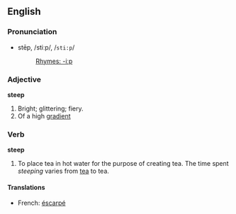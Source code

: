 ==English==

===Pronunciation===
*stēp, /stiːp/, /<tt>sti:p</tt>/
*:[[Rhymes:English:-iːp|Rhymes: -iːp]]

===Adjective===
'''steep'''

#Bright; glittering; fiery.
#Of a high [[gradient]]

===Verb===

'''steep'''
#To place tea in hot water for the purpose of creating tea. The time spent ''steeping'' varies from [[w:tea|tea]] to tea.

====Translations====
*French: [[éscarpé]]